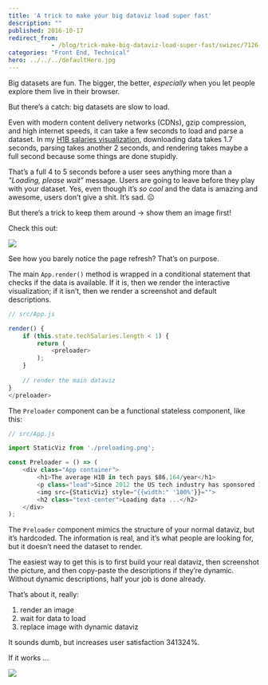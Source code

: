 ```yaml
---
title: 'A trick to make your big dataviz load super fast'
description: ""
published: 2016-10-17
redirect_from: 
            - /blog/trick-make-big-dataviz-load-super-fast/swizec/7126
categories: "Front End, Technical"
hero: ../../../defaultHero.jpg
---
```

Big datasets are fun. The bigger, the better, _especially_ when you let people explore them live in their browser.



But there’s a catch: big datasets are slow to load.



Even with modern content delivery networks (CDNs), gzip compression, and high internet speeds, it can take a few seconds to load and parse a dataset. In my [H1B salaries visualization](https://swizec.github.io/h1b-software-salaries/), downloading data takes 1.7 seconds, parsing takes another 2 seconds, and rendering takes maybe a full second because some things are done stupidly.



That’s a full 4 to 5 seconds before a user sees anything more than a _&quot;Loading, please wait”_ message. Users are going to leave before they play with your dataset. Yes, even though it’s _so cool_ and the data is amazing and awesome, users don’t give a shit. It’s sad. ☹️



But there’s a trick to keep them around → show them an image first!



Check this out:



![](./img/my70wtC.gif)



See how you barely notice the page refresh? That’s on purpose.



The main `App.render()` method is wrapped in a conditional statement that checks if the data is available. If it is, then we render the interactive visualization; if it isn’t, then we render a screenshot and default descriptions.



```javascript
// src/App.js

render() {
    if (this.state.techSalaries.length < 1) {
        return (
            <preloader>
        );
    }
    
    // render the main dataviz
}
</preloader>
```



The `Preloader` component can be a functional stateless component, like this:



```javascript
// src/App.js

import StaticViz from './preloading.png';

const Preloader = () => (
    <div class="App container">
        <h1>The average H1B in tech pays $86,164/year</h1>
        <p class="lead">Since 2012 the US tech industry has sponsored 176,075 H1B work visas. Most of them paid <b>$60,660 to $111,668</b> per year (1 standard deviation). <span>The best city for an H1B is <b>Kirkland, WA</b> with an average individual salary <b>$39,465 above local household median</b>. Median household salary is a good proxy for cost of living in an area.</span></p>
        <img src={StaticViz} style="{{width:" '100%'}}="">
        <h2 class="text-center">Loading data ...</h2>
    </div>
);
```



The `Preloader` component mimics the structure of your normal dataviz, but it’s hardcoded. The information is real, and it’s what people are looking for, but it doesn’t need the dataset to render.



The easiest way to get this is to first build your real dataviz, then screenshot the picture, and then copy-paste the descriptions if they’re dynamic. Without dynamic descriptions, half your job is done already.



That’s about it, really:



1. render an image
2. wait for data to load
3. replace image with dynamic dataviz



It sounds dumb, but increases user satisfaction 341324%.



If it works …



![](./img/media-jPAdK8Nfzzwt2-giphy.gif)